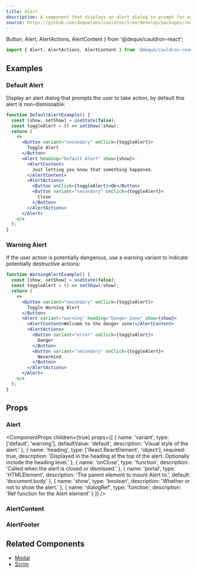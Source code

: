```yaml
---
title: Alert
description: A component that displays an alert dialog to prompt for user action.
source: https://github.com/dequelabs/cauldron/tree/develop/packages/react/src/components/Alert/index.tsx
---
```


  Button,
  Alert,
  AlertActions,
  AlertContent
} from '@deque/cauldron-react';

```jsx
import { Alert, AlertActions, AlertContent } from '@deque/cauldron-react';
```

## Examples

### Default Alert

Display an alert dialog that prompts the user to take action, by default this alert is non-dismissable:

```jsx example
function DefaultAlertExample() {
  const [show, setShow] = useState(false);
  const toggleAlert = () => setShow(!show);
  return (
    <>
      <Button variant="secondary" onClick={toggleAlert}>
        Toggle Alert
      </Button>
      <Alert heading="Default Alert" show={show}>
        <AlertContent>
          Just letting you know that something happened.
        </AlertContent>
        <AlertActions>
          <Button onClick={toggleAlert}>Ok</Button>
          <Button variant="secondary" onClick={toggleAlert}>
            Close
          </Button>
        </AlertActions>
      </Alert>
    </>
  );
}
```

### Warning Alert

If the user action is potentially dangerous, use a warning variant to indicate potentially destructive actions:

```jsx example
function WarningAlertExample() {
  const [show, setShow] = useState(false);
  const toggleAlert = () => setShow(!show);
  return (
    <>
      <Button variant="secondary" onClick={toggleAlert}>
        Toggle Warning Alert
      </Button>
      <Alert variant="warning" heading="Danger Zone" show={show}>
        <AlertContent>Welcome to the danger zone!</AlertContent>
        <AlertActions>
          <Button variant="error" onClick={toggleAlert}>
            Danger
          </Button>
          <Button variant="secondary" onClick={toggleAlert}>
            Nevermind
          </Button>
        </AlertActions>
      </Alert>
    </>
  );
}
```

## Props

### Alert

<ComponentProps
  children={true}
  props={[
    {
      name: 'variant',
      type: ['default', 'warning'],
      defaultValue: 'default',
      description: 'Visual style of the alert.'
    },
    {
      name: 'heading',
      type: ['React.ReactElement', 'object'],
      required: true,
      description:
        'Displayed in the heading at the top of the alert. Optionally include the heading level.'
    },
    {
      name: 'onClose',
      type: 'function',
      description: 'Called when the alert is closed or dismissed.'
    },
    {
      name: 'portal',
      type: 'HTMLElement',
      description: 'The parent element to mount Alert to.',
      default: 'document.body'
    },
    {
      name: 'show',
      type: 'boolean',
      description: 'Whether or not to show the alert.'
    },
    {
      name: 'dialogRef',
      type: 'function',
      description: 'Ref function for the Alert element'
    }
  ]}
/>

### AlertContent

<ComponentProps children={true} className={true} />

### AlertFooter

<ComponentProps children={true} className={true} />

## Related Components

- [Modal](./Modal)
- [Scrim](./Scrim)
